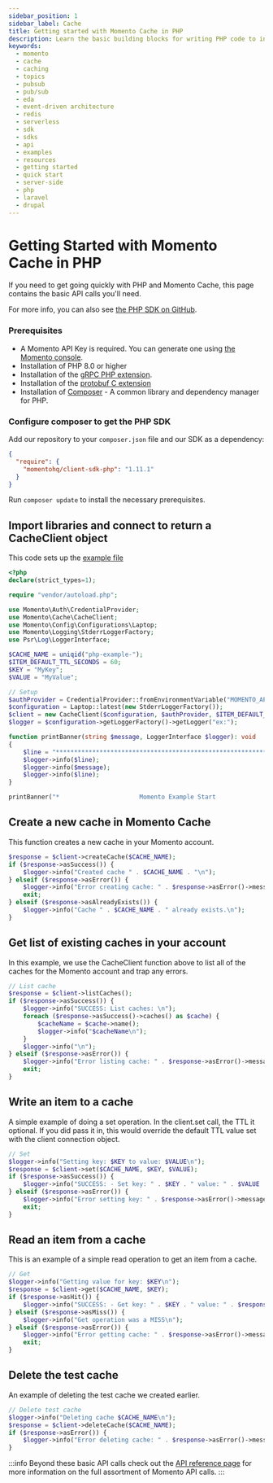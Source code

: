 ```yaml
---
sidebar_position: 1
sidebar_label: Cache
title: Getting started with Momento Cache in PHP
description: Learn the basic building blocks for writing PHP code to interact with Momento Cache.
keywords:
  - momento
  - cache
  - caching
  - topics
  - pubsub
  - pub/sub
  - eda
  - event-driven architecture
  - redis
  - serverless
  - sdk
  - sdks
  - api
  - examples
  - resources
  - getting started
  - quick start
  - server-side
  - php
  - laravel
  - drupal
---
```


# Getting Started with Momento Cache in PHP

If you need to get going quickly with PHP and Momento Cache, this page contains the basic API calls you'll need.

For more info, you can also see [the PHP SDK on GitHub](https://github.com/momentohq/client-sdk-php).

### Prerequisites

* A Momento API Key is required. You can generate one using [the Momento console](https://console.gomomento.com/).
* Installation of PHP 8.0 or higher
* Installation of the [gRPC PHP extension](https://github.com/grpc/grpc/blob/master/src/php/README.md).
* Installation of the [protobuf C extension](https://developers.google.com/google-ads/api/docs/client-libs/php/protobuf#c_implementation)
* Installation of [Composer](https://getcomposer.org/doc/00-intro.md)  - A common library and dependency manager for PHP.

### Configure composer to get the PHP SDK

Add our repository to your `composer.json` file and our SDK as a dependency:

```json
{
  "require": {
    "momentohq/client-sdk-php": "1.11.1"
  }
}
```

Run `composer update` to install the necessary prerequisites.

## Import libraries and connect to return a CacheClient object

This code sets up the [example file](https://github.com/momentohq/client-sdk-php/blob/main/examples/example.php)

```php
<?php
declare(strict_types=1);

require "vendor/autoload.php";

use Momento\Auth\CredentialProvider;
use Momento\Cache\CacheClient;
use Momento\Config\Configurations\Laptop;
use Momento\Logging\StderrLoggerFactory;
use Psr\Log\LoggerInterface;

$CACHE_NAME = uniqid("php-example-");
$ITEM_DEFAULT_TTL_SECONDS = 60;
$KEY = "MyKey";
$VALUE = "MyValue";

// Setup
$authProvider = CredentialProvider::fromEnvironmentVariable("MOMENTO_API_KEY");
$configuration = Laptop::latest(new StderrLoggerFactory());
$client = new CacheClient($configuration, $authProvider, $ITEM_DEFAULT_TTL_SECONDS);
$logger = $configuration->getLoggerFactory()->getLogger("ex:");

function printBanner(string $message, LoggerInterface $logger): void
{
    $line = "******************************************************************";
    $logger->info($line);
    $logger->info($message);
    $logger->info($line);
}

printBanner("*                      Momento Example Start                     *", $logger);
```

## Create a new cache in Momento Cache
This function creates a new cache in your Momento account.

```php
$response = $client->createCache($CACHE_NAME);
if ($response->asSuccess()) {
    $logger->info("Created cache " . $CACHE_NAME . "\n");
} elseif ($response->asError()) {
    $logger->info("Error creating cache: " . $response->asError()->message() . "\n");
    exit;
} elseif ($response->asAlreadyExists()) {
    $logger->info("Cache " . $CACHE_NAME . " already exists.\n");
}
```

## Get list of existing caches in your account
In this example, we use the CacheClient function above to list all of the caches for the Momento account and trap any errors.

```php
// List cache
$response = $client->listCaches();
if ($response->asSuccess()) {
    $logger->info("SUCCESS: List caches: \n");
    foreach ($response->asSuccess()->caches() as $cache) {
        $cacheName = $cache->name();
        $logger->info("$cacheName\n");
    }
    $logger->info("\n");
} elseif ($response->asError()) {
    $logger->info("Error listing cache: " . $response->asError()->message() . "\n");
    exit;
}
```

## Write an item to a cache
A simple example of doing a set operation. In the client.set call, the TTL it optional. If you did pass it in, this would override the default TTL value set with the client connection object.

```php
// Set
$logger->info("Setting key: $KEY to value: $VALUE\n");
$response = $client->set($CACHE_NAME, $KEY, $VALUE);
if ($response->asSuccess()) {
    $logger->info("SUCCESS: - Set key: " . $KEY . " value: " . $VALUE . " cache: " . $CACHE_NAME . "\n");
} elseif ($response->asError()) {
    $logger->info("Error setting key: " . $response->asError()->message() . "\n");
    exit;
}
```

## Read an item from a cache
This is an example of a simple read operation to get an item from a cache.
```php
// Get
$logger->info("Getting value for key: $KEY\n");
$response = $client->get($CACHE_NAME, $KEY);
if ($response->asHit()) {
    $logger->info("SUCCESS: - Get key: " . $KEY . " value: " . $response->asHit()->valueString() . " cache: " . $CACHE_NAME . "\n");
} elseif ($response->asMiss()) {
    $logger->info("Get operation was a MISS\n");
} elseif ($response->asError()) {
    $logger->info("Error getting cache: " . $response->asError()->message() . "\n");
    exit;
}
```

## Delete the test cache
An example of deleting the test cache we created earlier.

```php
// Delete test cache
$logger->info("Deleting cache $CACHE_NAME\n");
$response = $client->deleteCache($CACHE_NAME);
if ($response->asError()) {
    $logger->info("Error deleting cache: " . $response->asError()->message() . "\n");
}
```

:::info
Beyond these basic API calls check out the [API reference page](/cache/develop/api-reference/index.mdx) for more information on the full assortment of Momento API calls.
:::
